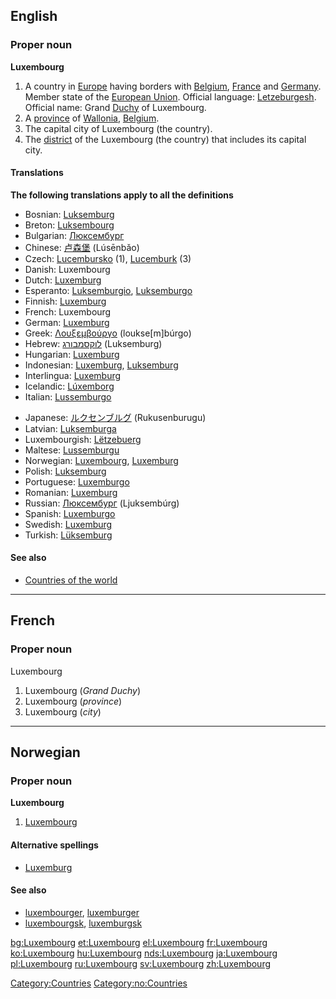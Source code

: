 {{wikipedia}}
==English==
===Proper noun===
'''Luxembourg'''

#A country in [[Europe]] having borders with [[Belgium]], [[France]] and [[Germany]]. Member state of the [[European Union]]. Official language: [[Letzeburgesh]]. Official name: Grand [[Duchy]] of Luxembourg.
#A [[province]] of [[Wallonia]], [[Belgium]].
#The capital city of Luxembourg (the country).
#The [[district]] of the Luxembourg (the country) that includes its capital city.

====Translations====
'''The following translations apply to all the definitions'''
{{top}}
*Bosnian: [[Luksemburg]] {{m}}
*Breton: [[Luksembourg]]
*Bulgarian: [[Люксембург]]
*Chinese: [[卢森堡]] (Lúsēnbǎo)
*Czech: [[Lucembursko]] (1), [[Lucemburk]] (3)
*Danish: Luxembourg
*Dutch: [[Luxemburg]] {{n}}
*Esperanto: [[Luksemburgio]], [[Luksemburgo]]
*Finnish: [[Luxemburg]]
*French: Luxembourg {{m}}
*German: [[Luxemburg]] {{n}}
*Greek: [[Λουξεμβούργο]] (loukse[m]búrgo) {{n}}
*Hebrew: [[לוקסמבורג]] (Luksemburg)
*Hungarian: [[Luxemburg]]
*Indonesian: [[Luxemburg]], [[Luksemburg]]
*Interlingua: [[Luxemburg]]
*Icelandic: [[Lúxemborg]]
*Italian: [[Lussemburgo]]
{{mid}}
*Japanese: [[ルクセンブルグ]] (Rukusenburugu)
*Latvian: [[Luksemburga]] {{f}}
*Luxembourgish: [[Lëtzebuerg]]
*Maltese: [[Lussemburgu]] 
*Norwegian: [[#Norwegian|Luxembourg]], [[Luxemburg]]
*Polish: [[Luksemburg]]
*Portuguese: [[Luxemburgo]]
*Romanian: [[Luxemburg]] {{n}}
*Russian: [[Люксембург]] (Ljuksembúrg)
*Spanish: [[Luxemburgo]]
*Swedish: [[Luxemburg]]
*Turkish: [[Lüksemburg]]
{{bottom}}
[[Category:Countries]]

====See also====
*[[Countries of the world]]


----

==French==
===Proper noun===
Luxembourg {{m}}

#Luxembourg (''Grand Duchy'')
#Luxembourg (''province'')
#Luxembourg (''city'')


----
==Norwegian==
===Proper noun===
[[Category:no:Countries]]
'''Luxembourg'''
#[[#English|Luxembourg]]
====Alternative spellings====
*[[Luxemburg]]
====See also====
*[[luxembourger]], [[luxemburger]]
*[[luxembourgsk]], [[luxemburgsk]]

[[bg:Luxembourg]]
[[et:Luxembourg]]
[[el:Luxembourg]]
[[fr:Luxembourg]]
[[ko:Luxembourg]]
[[hu:Luxembourg]]
[[nds:Luxembourg]]
[[ja:Luxembourg]]
[[pl:Luxembourg]]
[[ru:Luxembourg]]
[[sv:Luxembourg]]
[[zh:Luxembourg]]